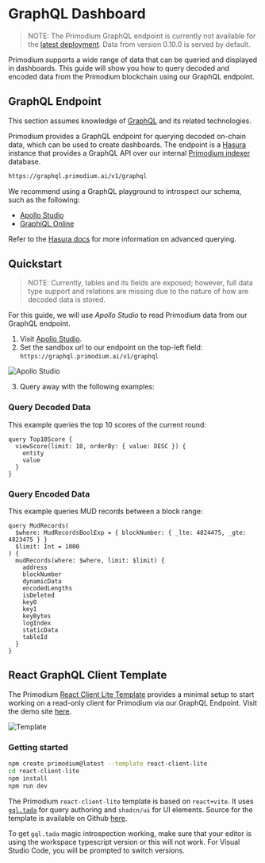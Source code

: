 # GraphQL Dashboard

> NOTE: The Primodium GraphQL endpoint is currently not available for the
> [latest deployment](./latest.mdx). Data from version 0.10.0 is served by
> default.

Primodium supports a wide range of data that can be queried and displayed in
dashboards. This guide will show you how to query decoded and encoded data from
the Primodium blockchain using our GraphQL endpoint.

## GraphQL Endpoint

This section assumes knowledge of [GraphQL](https://graphql.org/) and its
related technologies.

Primodium provides a GraphQL endpoint for querying decoded on-chain data, which
can be used to create dashboards. The endpoint is a [Hasura](https://hasura.io/)
instance that provides a GraphQL API over our internal
[Primodium indexer](../pages/indexer.mdx) database.

```bash copy
https://graphql.primodium.ai/v1/graphql
```

We recommend using a GraphQL playground to introspect our schema, such as the
following:

- [Apollo Studio](https://studio.apollographql.com/sandbox/explorer)
- [GraphiQL Online](https://lucasconstantino.github.io/graphiql-online/)

Refer to the
[Hasura docs](https://hasura.io/docs/latest/queries/postgres/index/) for more
information on advanced querying.

## Quickstart

> NOTE: Currently, tables and its fields are exposed; however, full data type
> support and relations are missing due to the nature of how are decoded data is
> stored.

For this guide, we will use _Apollo Studio_ to read Primodium data from our
GraphQL endpoint.

1. Visit [Apollo Studio](https://studio.apollographql.com/sandbox/explorer).
2. Set the sandbox url to our endpoint on the top-left field:
   `https://graphql.primodium.ai/v1/graphql`

![Apollo Studio](../public/tooling/graphql/apollo_studio.png)

3. Query away with the following examples:

### Query Decoded Data

This example queries the top 10 scores of the current round:

```gql showLineNumbers copy
query Top10Score {
  viewScore(limit: 10, orderBy: { value: DESC }) {
    entity
    value
  }
}
```

### Query Encoded Data

This example queries MUD records between a block range:

```gql showLineNumbers copy
query MudRecords(
  $where: MudRecordsBoolExp = { blockNumber: { _lte: 4824475, _gte: 4823475 } }
  $limit: Int = 1000
) {
  mudRecords(where: $where, limit: $limit) {
    address
    blockNumber
    dynamicData
    encodedLengths
    isDeleted
    key0
    key1
    keyBytes
    logIndex
    staticData
    tableId
  }
}
```

## React GraphQL Client Template

The Primodium
[React Client Lite Template](https://github.com/primodiumxyz/create-primodium)
provides a minimal setup to start working on a read-only client for Primodium
via our GraphQL Endpoint. Visit the demo site
[here](https://template-react-client-lite.vercel.app/).

![Template](../public/tooling/react-client-lite/template.svg)

### Getting started

```bash copy
npm create primodium@latest --template react-client-lite
cd react-client-lite
npm install
npm run dev
```

The Primodium `react-client-lite` template is based on `react+vite`. It uses
[`gql.tada`](https://gql-tada.0no.co/) for query authoring and `shadcn/ui` for
UI elements. Source for the template is available on Github
[here](https://github.com/primodiumxyz/create-primodium/tree/main/template-react-client-lite).

To get `gql.tada` magic introspection working, make sure that your editor is
using the workspace typescript version or this will not work. For Visual Studio
Code, you will be prompted to switch versions.
